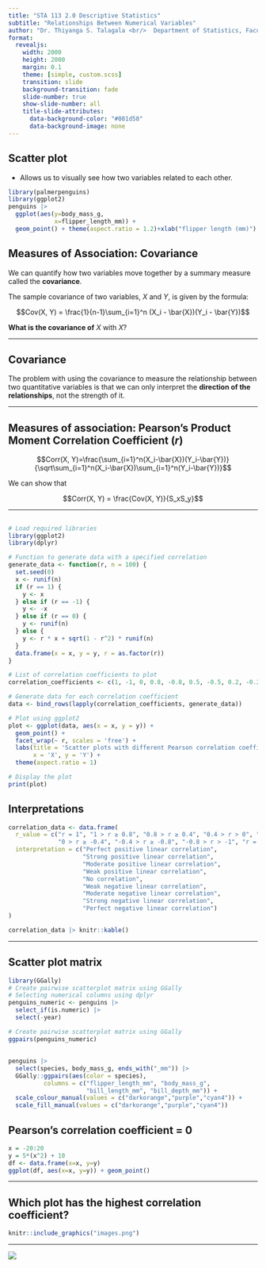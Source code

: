 ```yaml
---
title: "STA 113 2.0 Descriptive Statistics"
subtitle: "Relationships Between Numerical Variables"
author: "Dr. Thiyanga S. Talagala <br/>  Department of Statistics, Faculty of Applied Sciences <br/> University of Sri Jayewardenepura, Sri Lanka"
format:
  revealjs:
    width: 2000
    height: 2000
    margin: 0.1
    theme: [simple, custom.scss]
    transition: slide
    background-transition: fade
    slide-number: true
    show-slide-number: all
    title-slide-attributes: 
      data-background-color: "#081d58"
      data-background-image: none
---
```


## Scatter plot

-   Allows us to visually see how two variables related to each other.

```r
library(palmerpenguins)
library(ggplot2)
penguins |>
  ggplot(aes(y=body_mass_g,
             x=flipper_length_mm)) +
  geom_point() + theme(aspect.ratio = 1.2)+xlab("flipper length (mm)") + ylab("body mass (g)")
```

## Measures of Association: Covariance

We can quantify how two variables move together by a summary measure called the **covariance**.

The sample covariance of two variables, $X$ and $Y$, is given by the formula:

$$Cov(X, Y) = \frac{1}{n-1}\sum_{i=1}^n (X_i - \bar{X})(Y_i - \bar{Y})$$

**What is the covariance of** $X$ with $X$?

------------------------------------------------------------------------

## Covariance

The problem with using the covariance to measure the relationship between two quantitative variables is that we can only interpret the **direction of the relationships**, not the strength of it.

------------------------------------------------------------------------

## Measures of association: Pearson's Product Moment Correlation Coefficient ($r$)

$$Corr(X, Y)=\frac{\sum_{i=1}^n(X_i-\bar{X})(Y_i-\bar{Y})}{\sqrt\sum_{i=1}^n(X_i-\bar{X})\sum_{i=1}^n(Y_i-\bar{Y})}$$

We can show that

$$Corr(X, Y) = \frac{Cov(X, Y)}{S_xS_y}$$

------------------------------------------------------------------------

## 

```r
# Load required libraries
library(ggplot2)
library(dplyr)

# Function to generate data with a specified correlation
generate_data <- function(r, n = 100) {
  set.seed(0)
  x <- runif(n)
  if (r == 1) {
    y <- x
  } else if (r == -1) {
    y <- -x
  } else if (r == 0) {
    y <- runif(n)
  } else {
    y <- r * x + sqrt(1 - r^2) * runif(n)
  }
  data.frame(x = x, y = y, r = as.factor(r))
}

# List of correlation coefficients to plot
correlation_coefficients <- c(1, -1, 0, 0.8, -0.8, 0.5, -0.5, 0.2, -0.2)

# Generate data for each correlation coefficient
data <- bind_rows(lapply(correlation_coefficients, generate_data))

# Plot using ggplot2
plot <- ggplot(data, aes(x = x, y = y)) +
  geom_point() +
  facet_wrap(~ r, scales = 'free') +
  labs(title = 'Scatter plots with different Pearson correlation coefficients',
       x = 'X', y = 'Y') +
  theme(aspect.ratio = 1)

# Display the plot
print(plot)

```

## Interpretations

```r
correlation_data <- data.frame(
  r_value = c("r = 1", "1 > r ≥ 0.8", "0.8 > r ≥ 0.4", "0.4 > r > 0", "r = 0", 
              "0 > r ≥ -0.4", "-0.4 > r ≥ -0.8", "-0.8 > r > -1", "r = -1"),
  interpretation = c("Perfect positive linear correlation", 
                     "Strong positive linear correlation", 
                     "Moderate positive linear correlation", 
                     "Weak positive linear correlation", 
                     "No correlation", 
                     "Weak negative linear correlation", 
                     "Moderate negative linear correlation", 
                     "Strong negative linear correlation", 
                     "Perfect negative linear correlation")
)

correlation_data |> knitr::kable()
```

------------------------------------------------------------------------

## Scatter plot matrix

```r
library(GGally)
# Create pairwise scatterplot matrix using GGally
# Selecting numerical columns using dplyr
penguins_numeric <- penguins |>
  select_if(is.numeric) |>
  select(-year)

# Create pairwise scatterplot matrix using GGally
ggpairs(penguins_numeric)
```

## 

```r
penguins |>
  select(species, body_mass_g, ends_with("_mm")) |>
  GGally::ggpairs(aes(color = species),
          columns = c("flipper_length_mm", "body_mass_g", 
                      "bill_length_mm", "bill_depth_mm")) +
  scale_colour_manual(values = c("darkorange","purple","cyan4")) +
  scale_fill_manual(values = c("darkorange","purple","cyan4"))

```

## Pearson's correlation coefficient = 0

```r
x = -20:20
y = 5*(x^2) + 10
df <- data.frame(x=x, y=y)
ggplot(df, aes(x=x, y=y)) + geom_point()

```

------------------------------------------------------------------------

## Which plot has the highest correlation coefficient?

```r
knitr::include_graphics("images.png")
```

------------------------------------------------------------------------

![](DataSaurus.gif)
